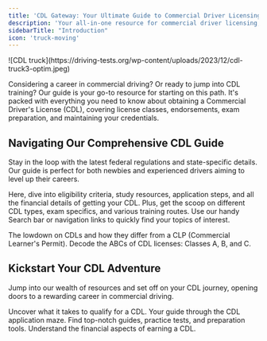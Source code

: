 ```yaml
---
title: 'CDL Gateway: Your Ultimate Guide to Commercial Driver Licensing'
description: 'Your all-in-one resource for commercial driver licensing, training, exams, and career guidance. Start your journey in commercial driving here.'
sidebarTitle: "Introduction"
icon: 'truck-moving'
---
```

<Frame>
  ![CDL truck](https://driving-tests.org/wp-content/uploads/2023/12/cdl-truck3-optim.jpeg)
</Frame>

Considering a career in commercial driving? Or ready to jump into CDL training? Our guide is your go-to resource for starting on this path. It's packed with everything you need to know about obtaining a Commercial Driver's License (CDL), covering license classes, endorsements, exam preparation, and maintaining your credentials.

## Navigating Our Comprehensive CDL Guide

Stay in the loop with the latest federal regulations and state-specific details. Our guide is perfect for both newbies and experienced drivers aiming to level up their careers. 

Here, dive into eligibility criteria, study resources, application steps, and all the financial details of getting your CDL. Plus, get the scoop on different CDL types, exam specifics, and various training routes. Use our handy Search bar or navigation links to quickly find your topics of interest.

<CardGroup cols={2}>
  <Card
    title="What is a CDL?"
    icon="id-card"
    href="cdl-definition"
  >
    The lowdown on CDLs and how they differ from a CLP (Commercial Learner's Permit).
  </Card>
  <Card
    title="CDL Classification and Licensing"
    icon="image"
    href="cdl-types/classification"
  >
    Decode the ABCs of CDL licenses: Classes A, B, and C.
  </Card>
</CardGroup>

## Kickstart Your CDL Adventure

Jump into our wealth of resources and set off on your CDL journey, opening doors to a rewarding career in commercial driving.

<CardGroup cols={2}>
  <Card
    title="Requirements and Eligibility"
    icon="file-contract"
    href="requirements-eligibility"
  >
    Uncover what it takes to qualify for a CDL.
  </Card>
  <Card
    title="Application Process"
    icon="paste"
    href="application-process"
  >
    Your guide through the CDL application maze.
  </Card>
  <Card
    title="Study Materials"
    icon="book-open"
    href="study-materials"
  >
    Find top-notch guides, practice tests, and preparation tools.
  </Card>
  <Card
    title="Fees and Costs"
    icon="file-invoice-dollar"
    href="fees-costs"
  >
    Understand the financial aspects of earning a CDL.
  </Card>
</CardGroup>

